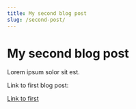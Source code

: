 ```yaml
---
title: My second blog post
slug: /second-post/
---
```


# My second blog post

Lorem ipsum solor sit est.

Link to first blog post:

[Link to first](/first-post)
